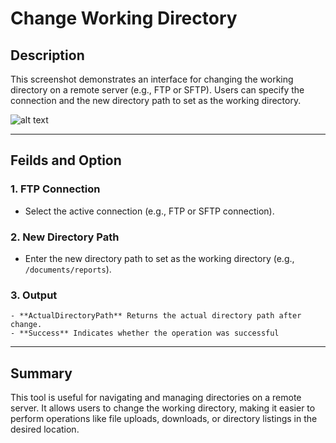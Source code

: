 # Change Working Directory

## Description
This screenshot demonstrates an interface for changing the working directory on a remote server (e.g., FTP or SFTP). Users can specify the connection and the new directory path to set as the working directory.

![alt text](../../../assets/ftp/change-working-directory.png)

---

## Feilds and Option

### 1. FTP Connection
- Select the active connection (e.g., FTP or SFTP connection).

### 2. New Directory Path
- Enter the new directory path to set as the working directory (e.g., `/documents/reports`).

### 3. Output
    - **ActualDirectoryPath** Returns the actual directory path after change.
    - **Success** Indicates whether the operation was successful
---

## Summary
This tool is useful for navigating and managing directories on a remote server. It allows users to change the working directory, making it easier to perform operations like file uploads, downloads, or directory listings in the desired location.